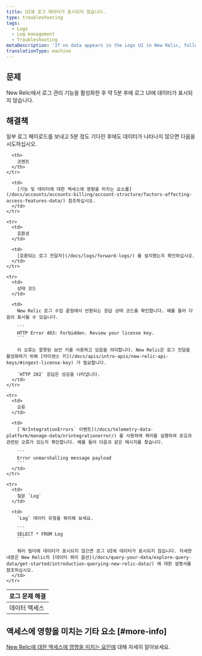 ```yaml
---
title: UI에 로그 데이터가 표시되지 않습니다.
type: troubleshooting
tags:
  - Logs
  - Log management
  - Troubleshooting
metaDescription: 'If no data appears in the Logs UI in New Relic, follow these troubleshooting tips.'
translationType: machine
---
```


## 문제

New Relic에서 로그 관리 기능을 활성화한 후 약 5분 후에 로그 UI에 데이터가 표시되지 않습니다.

## 해결책

일부 로그 페이로드를 보내고 5분 정도 기다린 후에도 데이터가 나타나지 않으면 다음을 시도하십시오.

<table>
  <thead>
    <tr>
      <th>
        로그 문제 해결
      </th>

      <th>
        코멘트
      </th>
    </tr>
  </thead>

  <tbody>
    <tr>
      <td>
        데이터 액세스
      </td>

      <td>
        [기능 및 데이터에 대한 액세스에 영향을 미치는 요소를](/docs/accounts/accounts-billing/account-structure/factors-affecting-access-features-data/) 참조하십시오.
      </td>
    </tr>

    <tr>
      <td>
        호환성
      </td>

      <td>
        [호환되는 로그 전달자](/docs/logs/forward-logs/) 를 설치했는지 확인하십시오.
      </td>
    </tr>

    <tr>
      <td>
        상태 코드
      </td>

      <td>
        New Relic 로그 수집 끝점에서 반환되는 응답 상태 코드를 확인합니다. 예를 들어 다음이 표시될 수 있습니다.

        ```
        HTTP Error 403: Forbidden. Review your license key.
        ```

        이 오류는 잘못된 보안 키를 사용하고 있음을 의미합니다. New Relic은 로그 전달을 활성화하기 위해 [라이센스 키](/docs/apis/intro-apis/new-relic-api-keys/#ingest-license-key) 가 필요합니다.

        `HTTP 202` 응답은 성공을 나타냅니다.
      </td>
    </tr>

    <tr>
      <td>
        오류
      </td>

      <td>
        [`NrIntegrationErrors` 이벤트](/docs/telemetry-data-platform/manage-data/nrintegrationerror/) 를 사용하여 쿼리를 실행하여 로깅과 관련된 오류가 있는지 확인합니다. 예를 들어 다음과 같은 메시지를 찾습니다.

        ```
        Error unmarshalling message payload
        ```
      </td>
    </tr>

    <tr>
      <td>
        질문 `Log`
      </td>

      <td>
        `Log` 데이터 유형을 쿼리해 보세요.

        ```
        SELECT * FROM Log
        ```

        쿼리 빌더에 데이터가 표시되지 않으면 로그 UI에 데이터가 표시되지 않습니다. 자세한 내용은 New Relic의 [데이터 쿼리 옵션](/docs/query-your-data/explore-query-data/get-started/introduction-querying-new-relic-data/) 에 대한 설명서를 참조하십시오.
      </td>
    </tr>
  </tbody>
</table>

## 액세스에 영향을 미치는 기타 요소 [#more-info]

[New Relic에 대한 액세스에 영향을 미치는 요인에](/docs/accounts/accounts-billing/general-account-settings/factors-affecting-access-features-data) 대해 자세히 알아보세요.
